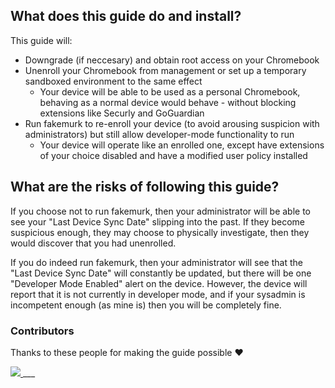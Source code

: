 ## What does this guide do and install?

This guide will:
  + Downgrade (if neccesary) and obtain root access on your Chromebook
  + Unenroll your Chromebook from management or set up a temporary sandboxed environment to the same effect
    + Your device will be able to be used as a personal Chromebook, behaving as a normal device would behave - without blocking extensions like Securly and GoGuardian
  + Run fakemurk to re-enroll your device (to avoid arousing suspicion with administrators) but still allow developer-mode functionality to run
    + Your device will operate like an enrolled one, except have extensions of your choice disabled and have a modified user policy installed

## What are the risks of following this guide?

If you choose not to run fakemurk, then your administrator will be able to see your "Last Device Sync Date" slipping into the past. If they become suspicious enough, they may choose to physically investigate, then they would discover that you had unenrolled.

If you do indeed run fakemurk, then your administrator will see that the "Last Device Sync Date" will constantly be updated, but there will be one "Developer Mode Enabled" alert on the device. However, the device will report that it is not currently in developer mode, and if your sysadmin is incompetent enough (as mine is) then you will be completely fine.

### Contributors

Thanks to these people for making the guide possible ❤️

<a href="https://github.com/chromebook-hacking/chromebook-hacking.github.io/graphs/contributors">
  <img src="https://contrib.rocks/image?repo=chromebook-hacking/chromebook-hacking.github.io" />
</a>
___